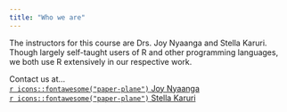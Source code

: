 ```yaml
---
title: "Who we are"
---
```


The instructors for this course are Drs. Joy Nyaanga and Stella Karuri. Though largely self-taught users of R and other programming languages, we both use R extensively in our respective work.

Contact us at...   
[`r icons::fontawesome("paper-plane")` Joy Nyaanga](mailto:jnyaanga@luriechildrens.org)   
[`r icons::fontawesome("paper-plane")` Stella Karuri](mailto:skaruri@luriechildrens.org)  
